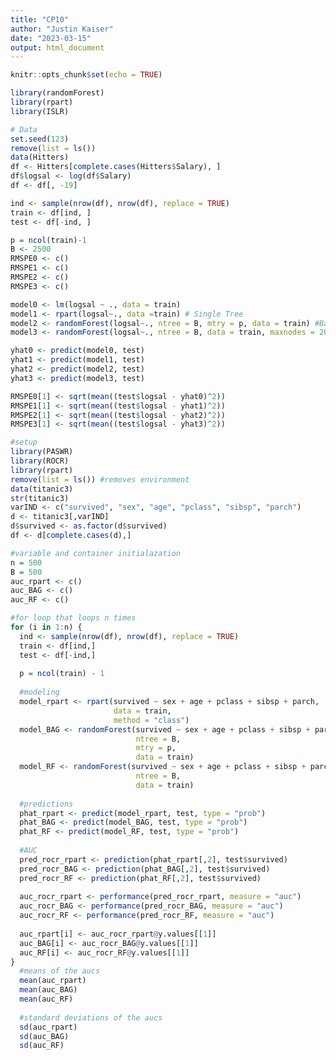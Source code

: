 ```yaml
---
title: "CP10"
author: "Justin Kaiser"
date: "2023-03-15"
output: html_document
---
```


```r
knitr::opts_chunk$set(echo = TRUE)
```

```r
library(randomForest)
library(rpart)
library(ISLR)

# Data
set.seed(123)
remove(list = ls())
data(Hitters)
df <- Hitters[complete.cases(Hitters$Salary), ]
df$logsal <- log(df$Salary)
df <- df[, -19]

ind <- sample(nrow(df), nrow(df), replace = TRUE)
train <- df[ind, ]
test <- df[-ind, ]

p = ncol(train)-1
B <- 2500
RMSPE0 <- c()
RMSPE1 <- c()
RMSPE2 <- c()
RMSPE3 <- c()

model0 <- lm(logsal ~ ., data = train)
model1 <- rpart(logsal~., data =train) # Single Tree
model2 <- randomForest(logsal~., ntree = B, mtry = p, data = train) #Bagged
model3 <- randomForest(logsal~., ntree = B, data = train, maxnodes = 200) # RF

yhat0 <- predict(model0, test)
yhat1 <- predict(model1, test)
yhat2 <- predict(model2, test)
yhat3 <- predict(model3, test)

RMSPE0[1] <- sqrt(mean((test$logsal - yhat0)^2))
RMSPE1[1] <- sqrt(mean((test$logsal - yhat1)^2))
RMSPE2[1] <- sqrt(mean((test$logsal - yhat2)^2))
RMSPE3[1] <- sqrt(mean((test$logsal - yhat3)^2))

```

```r
#setup
library(PASWR)
library(ROCR)
library(rpart)
remove(list = ls()) #removes environment
data(titanic3)
str(titanic3)
varIND <- c("survived", "sex", "age", "pclass", "sibsp", "parch")
d <- titanic3[,varIND]
d$survived <- as.factor(d$survived)
df <- d[complete.cases(d),]

#variable and container initialazation
n = 500
B = 500
auc_rpart <- c()
auc_BAG <- c()
auc_RF <- c()

#for loop that loops n times 
for (i in 1:n) {
  ind <- sample(nrow(df), nrow(df), replace = TRUE)
  train <- df[ind,]
  test <- df[-ind,]
  
  p = ncol(train) - 1
  
  #modeling
  model_rpart <- rpart(survived ~ sex + age + pclass + sibsp + parch,
                       data = train,
                       method = "class")
  model_BAG <- randomForest(survived ~ sex + age + pclass + sibsp + parch,
                            ntree = B,
                            mtry = p,
                            data = train)
  model_RF <- randomForest(survived ~ sex + age + pclass + sibsp + parch,
                            ntree = B,
                            data = train)
  
  #predictions
  phat_rpart <- predict(model_rpart, test, type = "prob")
  phat_BAG <- predict(model_BAG, test, type = "prob")
  phat_RF <- predict(model_RF, test, type = "prob")
    
  #AUC
  pred_rocr_rpart <- prediction(phat_rpart[,2], test$survived)
  pred_rocr_BAG <- prediction(phat_BAG[,2], test$survived)
  pred_rocr_RF <- prediction(phat_RF[,2], test$survived)
  
  auc_rocr_rpart <- performance(pred_rocr_rpart, measure = "auc")
  auc_rocr_BAG <- performance(pred_rocr_BAG, measure = "auc")
  auc_rocr_RF <- performance(pred_rocr_RF, measure = "auc")
  
  auc_rpart[i] <- auc_rocr_rpart@y.values[[1]]
  auc_BAG[i] <- auc_rocr_BAG@y.values[[1]]
  auc_RF[i] <- auc_rocr_RF@y.values[[1]]
}  
  #means of the aucs
  mean(auc_rpart)
  mean(auc_BAG)
  mean(auc_RF)
  
  #standard deviations of the aucs
  sd(auc_rpart)
  sd(auc_BAG)
  sd(auc_RF)

```